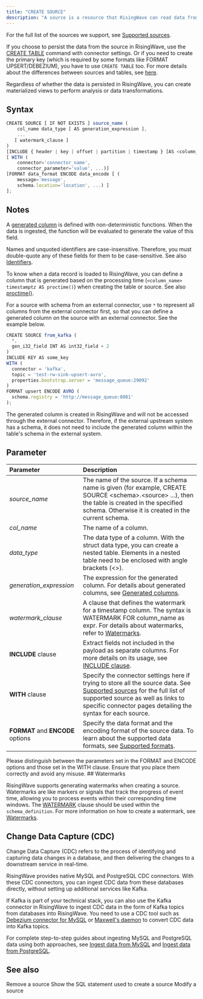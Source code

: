 ```yaml
---
title: "CREATE SOURCE"
description: "A source is a resource that RisingWave can read data from. You can create a source in RisingWave using the `CREATE SOURCE` command."
---
```


For the full list of the sources we support, see [Supported sources](/docs/current/supported-sources-and-formats/#supported-sources).

If you choose to persist the data from the source in RisingWave, use the [CREATE TABLE](/docs/current/sql-create-table/) command with connector settings. Or if you need to create the primary key (which is required by some formats like FORMAT UPSERT/DEBEZIUM), you have to use `CREATE TABLE` too. For more details about the differences between sources and tables, see [here](/docs/current/data-ingestion/#table-with-connectors).

Regardless of whether the data is persisted in RisingWave, you can create materialized views to perform analysis or data transformations.

## Syntax

```js
CREATE SOURCE [ IF NOT EXISTS ] source_name (
    col_name data_type [ AS generation_expression ],
    ...
   [ watermark_clause ]
)
[INCLUDE { header | key | offset | partition | timestamp } [AS <column_name>]]
[ WITH (
    connector='connector_name',
    connector_parameter='value', ...)]
[FORMAT data_format ENCODE data_encode [ (
    message='message',
    schema.location='location', ...) ]
];
```

## Notes

A [generated column](/docs/current/query-syntax-generated-columns/) is defined with non-deterministic functions. When the data is ingested, the function will be evaluated to generate the value of this field.

Names and unquoted identifiers are case-insensitive. Therefore, you must double-quote any of these fields for them to be case-sensitive. See also [Identifiers](/docs/current/sql-identifiers/).

To know when a data record is loaded to RisingWave, you can define a column that is generated based on the processing time (`<column_name> timestamptz AS proctime()`) when creating the table or source. See also [proctime()](/docs/current/sql-function-datetime/#proctime).

For a source with schema from an external connector, use `*` to represent all columns from the external connector first, so that you can define a generated column on the source with an external connector. See the example below.

```js
CREATE SOURCE from_kafka (
  *,
  gen_i32_field INT AS int32_field + 2
)
INCLUDE KEY AS some_key
WITH (
  connector = 'kafka',
  topic = 'test-rw-sink-upsert-avro',
  properties.bootstrap.server = 'message_queue:29092'
)
FORMAT upsert ENCODE AVRO (
  schema.registry = 'http://message_queue:8081'
);
```

<Note>
The generated column is created in RisingWave and will not be accessed through the external connector. Therefore, if the external upstream system has a schema, it does not need to include the generated column within the table's schema in the external system.
</Note>

## Parameter

| Parameter                         | Description                                                                                                                                                                                                                                                                                  |
| :-------------------------------- | :------------------------------------------------------------------------------------------------------------------------------------------------------------------------------------------------------------------------------------------------------------------------------------------- |
| _source\_name_                    | The name of the source. If a schema name is given (for example, CREATE SOURCE \<schema>.\<source> ...), then the table is created in the specified schema. Otherwise it is created in the current schema.                                                                                      |
| _col\_name_                       | The name of a column.                                                                                                                                                                                                                                                                        |
| _data\_type_                      | The data type of a column. With the struct data type, you can create a nested table. Elements in a nested table need to be enclosed with angle brackets (\<>).                                                                                                                                |
| _generation\_expression_          | The expression for the generated column. For details about generated columns, see [Generated columns](/docs/current/query-syntax-generated-columns/).                                                                                                                                        |
| _watermark\_clause_               | A clause that defines the watermark for a timestamp column. The syntax is WATERMARK FOR column\_name as expr. For details about watermarks, refer to [Watermarks](/docs/current/watermarks/).                                                                                                |
| **INCLUDE** clause                | Extract fields not included in the payload as separate columns. For more details on its usage, see [INCLUDE clause](/docs/current/include-clause/).                                                                                                                                          |
| **WITH** clause                   | Specify the connector settings here if trying to store all the source data. See [Supported sources](/docs/current/supported-sources-and-formats/#supported-sources) for the full list of supported source as well as links to specific connector pages detailing the syntax for each source. |
| **FORMAT** and **ENCODE** options | Specify the data format and the encoding format of the source data. To learn about the supported data formats, see [Supported formats](/docs/current/supported-sources-and-formats/#supported-formats).                                                                                      |

<Note>
Please distinguish between the parameters set in the FORMAT and ENCODE options and those set in the WITH clause. Ensure that you place them correctly and avoid any misuse.

</Note>
## Watermarks

RisingWave supports generating watermarks when creating a source. Watermarks are like markers or signals that track the progress of event time, allowing you to process events within their corresponding time windows. The [WATERMARK](/docs/current/watermarks/) clause should be used within the `schema_definition`. For more information on how to create a watermark, see [Watermarks](/docs/current/watermarks/).

## Change Data Capture (CDC)

Change Data Capture (CDC) refers to the process of identifying and capturing data changes in a database, and then delivering the changes to a downstream service in real-time.

RisingWave provides native MySQL and PostgreSQL CDC connectors. With these CDC connectors, you can ingest CDC data from these databases directly, without setting up additional services like Kafka.

If Kafka is part of your technical stack, you can also use the Kafka connector in RisingWave to ingest CDC data in the form of Kafka topics from databases into RisingWave. You need to use a CDC tool such as [Debezium connector for MySQL](https://debezium.io/documentation/reference/stable/connectors/mysql.html) or [Maxwell's daemon](https://maxwells-daemon.io/) to convert CDC data into Kafka topics.

For complete step-to-step guides about ingesting MySQL and PostgreSQL data using both approaches, see [Ingest data from MySQL](/docs/current/ingest-from-mysql-cdc/) and [Ingest data from PostgreSQL](/docs/current/ingest-from-postgres-cdc/).

## See also

<CardGroup>
  <Card
    title="Overview of data ingestion"
    icon="database"
    iconType="solid"
    href="/docs/current/data-ingestion/"
  />
  <Card
    title="DROP SOURCE"
    icon="trash"
    iconType="solid"
    href="/docs/current/sql-drop-source/"
  >
    Remove a source
  </Card>
  <Card
    title="SHOW CREATE SOURCE"
    icon="eye"
    iconType="solid"
    href="/docs/current/sql-show-create-source/"
  >
    Show the SQL statement used to create a source
  </Card>
  <Card
    title="ALTER SOURCE"
    icon="pen-to-square"
    iconType="solid"
    href="/docs/current/sql-alter-source/"
  >
    Modify a source
  </Card>
</CardGroup>
